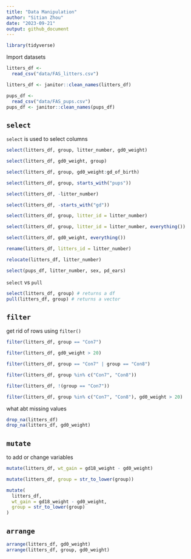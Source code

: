 ```yaml
---
title: "Data Manipulation"
author: "Sitian Zhou"
date: "2023-09-21"
output: github_document
---
```


```r
library(tidyverse)
```
Import datasets

```r
litters_df <-
  read_csv("data/FAS_litters.csv")

litters_df <- janitor::clean_names(litters_df)

pups_df <-
  read_csv("data/FAS_pups.csv")
pups_df <- janitor::clean_names(pups_df)
```
## `select`

`select` is used to select columns

```r
select(litters_df, group, litter_number, gd0_weight)

select(litters_df, gd0_weight, group)

select(litters_df, group, gd0_weight:gd_of_birth)

select(litters_df, group, starts_with("pups"))

select(litters_df, -litter_number)

select(litters_df, -starts_with("gd"))

select(litters_df, group, litter_id = litter_number)

select(litters_df, group, litter_id = litter_number, everything())

select(litters_df, gd0_weight, everything())
```

```r
rename(litters_df, litters_id = litter_number)

relocate(litters_df, litter_number)
```

```r
select(pups_df, litter_number, sex, pd_ears)
```





`select` vs `pull`

```r
select(litters_df, group) # returns a df
pull(litters_df, group) # returns a vector
```


## `filter`

get rid of rows using `filter()`

```r
filter(litters_df, group == "Con7")

filter(litters_df, gd0_weight > 20)

filter(litters_df, group == "Con7" | group == "Con8")

filter(litters_df, group %in% c("Con7", "Con8"))

filter(litters_df, !(group == "Con7"))

filter(litters_df, group %in% c("Con7", "Con8"), gd0_weight > 20)
```

what abt missing values
```r
drop_na(litters_df)
drop_na(litters_df, gd0_weight)
```




## `mutate`

to add or change variables

```r
mutate(litters_df, wt_gain = gd18_weight - gd0_weight)

mutate(litters_df, group = str_to_lower(group))

mutate(
  litters_df, 
  wt_gain = gd18_weight - gd0_weight,
  group = str_to_lower(group)
)
```

## `arrange`

```r
arrange(litters_df, gd0_weight)
arrange(litters_df, group, gd0_weight)

```






